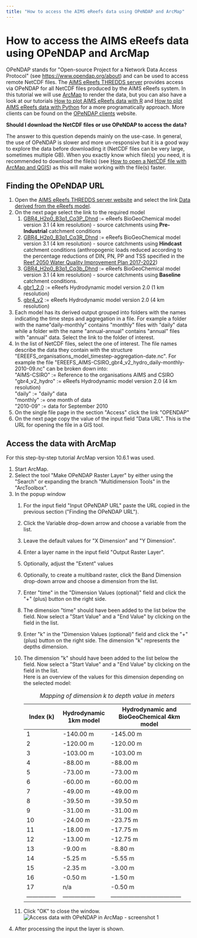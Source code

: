 ```yaml
---
title: "How to access the AIMS eReefs data using OPeNDAP and ArcMap"
---
```


How to access the AIMS eReefs data using OPeNDAP and ArcMap
===========================================================

OPeNDAP stands for \"Open-source Project for a Network Data Access
Protocol\" (see <https://www.opendap.org/about>) and can be used to
access remote NetCDF files. The [AIMS eReefs THREDDS
server](https://thredds.ereefs.aims.gov.au/) provides access via OPeNDAP
for all NetCDF files produced by the AIMS eReefs system. In this
tutorial we will use [ArcMap](https://desktop.arcgis.com/en/arcmap/) to
render the data, but you can also have a look at our tutorials [How to
plot AIMS eReefs data with
R](../how-to-plot-aims-ereefs-data-with-r/index.qmd) and [How to
plot AIMS eReefs data with
Python](../how-to-plot-aims-ereefs-data-with-python/index.qmd) for
a more programatically approach. More clients can be found on the
[OPeNDAP clients](https://www.opendap.org/support/OPeNDAP-clients)
website.

**Should I download the NetCDF files or use OPeNDAP to access the
data?**

The answer to this question depends mainly on the use-case. In general,
the use of OPeNDAP is slower and more un-responsive but it is a good way
to explore the data before downloading it (NetCDF files can be very
large, sometimes multiple GB). When you exactly know which file(s) you
need, it is recommended to download the file(s) (see [How to open a
NetCDF file with ArcMap and
QGIS](../how-to-open-a-NetCDF-file-with-ArcMap-and-QGIS/index.qmd))
as this will make working with the file(s) faster.

Finding the OPeNDAP URL
-----------------------

1.  Open the [AIMS eReefs THREDDS server
    website](https://thredds.ereefs.aims.gov.au/) and select the link
    [Data derived from the eReefs
    model](https://thredds.ereefs.aims.gov.au/thredds/s3catalogue/aims-ereefs-public-prod/derived/ncaggregate/ereefs/catalog.html).
2.  On the next page select the link to the required model
    1.  [GBR4\_H2p0\_B3p1\_Cq3P\_Dhnd](https://thredds.ereefs.aims.gov.au/thredds/s3catalogue/aims-ereefs-public-prod/derived/ncaggregate/ereefs/GBR4_H2p0_B3p1_Cq3P_Dhnd/catalog.html)
        := eReefs BioGeoChemical model version 3.1 (4 km resolution) -
        source catchments using **Pre-Industrial** catchment conditions
    2.  [GBR4\_H2p0\_B3p1\_Cq3R\_Dhnd](https://thredds.ereefs.aims.gov.au/thredds/s3catalogue/aims-ereefs-public-prod/derived/ncaggregate/ereefs/GBR4_H2p0_B3p1_Cq3R_Dhnd/catalog.html)
        := eReefs BioGeoChemical model version 3.1 (4 km resolution) -
        source catchments using **Hindcast** catchment conditions
        (anthropogenic loads reduced according to the percentage
        reductions of DIN, PN, PP and TSS specified in the [Reef 2050
        Water Quality Improvement Plan
        2017-2022](https://www.reefplan.qld.gov.au/__data/assets/pdf_file/0017/46115/reef-2050-water-quality-improvement-plan-2017-22.pdf))
    3.  [GBR4\_H2p0\_B3p1\_Cq3b\_Dhnd](https://thredds.ereefs.aims.gov.au/thredds/s3catalogue/aims-ereefs-public-prod/derived/ncaggregate/ereefs/GBR4_H2p0_B3p1_Cq3b_Dhnd/catalog.html)
        := eReefs BioGeoChemical model version 3.1 (4 km resolution) -
        source catchments using **Baseline** catchment conditions.
    4.  [gbr1\_2.0](https://thredds.ereefs.aims.gov.au/thredds/s3catalogue/aims-ereefs-public-prod/derived/ncaggregate/ereefs/gbr1_2.0/catalog.html)
        := eReefs Hydrodynamic model version 2.0 (1 km resolution)
    5.  [gbr4\_v2](https://thredds.ereefs.aims.gov.au/thredds/s3catalogue/aims-ereefs-public-prod/derived/ncaggregate/ereefs/gbr4_v2/catalog.html)
        := eReefs Hydrodynamic model version 2.0 (4 km resolution)
3.  Each model has its derived output grouped into folders with the
    names indicating the time steps and aggregation in a file. For
    example a folder with the name\"daily-monthly\" contains \"monthly\"
    files with \"daily\" data while a folder with the name
    \"annual-annual\" contains \"annual\" files with \"annual\" data.
    Select the link to the folder of interest.
4.  In the list of NetCDF files, select the one of interest. The file
    names describe the data they contain with the structure
    \"EREEFS\_organisations\_model\_timestep-aggregation-date.nc\". For
    example the file
    \"EREEFS\_AIMS-CSIRO\_gbr4\_v2\_hydro\_daily-monthly-2010-09.nc\"
    can be broken down into:\
    \"AIMS-CSIRO\" := Reference to the organisations AIMS and CSIRO\
    \"gbr4\_v2\_hydro\" := eReefs Hydrodynamic model version 2.0 (4 km
    resolution)\
    \"daily\" := \"daily\" data\
    \"monthly\" := one month of data\
    \"2010-09\" := data for September 2010
5.  On the single file page in the section \"Access\" click the link
    \"OPENDAP\"
6.  On the next page copy the value of the input field \"Data URL\".
    This is the URL for opening the file in a GIS tool.

Access the data with ArcMap
---------------------------

For this step-by-step tutorial ArcMap version 10.6.1 was used.

1.  Start ArcMap.
2.  Select the tool \"Make OPeNDAP Raster Layer\" by either using the
    \"Search\" or expanding the branch \"Multidimension Tools\" in the
    \"ArcToolbox\".
3.  In the popup window
    1.  For the input field \"Input OPeNDAP URL\" paste the URL copied
        in the previous section (\"Finding the OPeNDAP URL\").
    2.  Click the Variable drop-down arrow and choose a variable from
        the list.
    3.  Leave the default values for \"X Dimension\" and \"Y
        Dimension\".
    4.  Enter a layer name in the input field \"Output Raster Layer\".
    5.  Optionally, adjust the \"Extent\" values
    6.  Optionally, to create a multiband raster, click the Band
        Dimension drop-down arrow and choose a dimension from the list.
    7.  Enter \"time\" in the \"Dimension Values (optional)\" field and
        click the \"+\" (plus) button on the right side.
    8.  The dimension \"time\" should have been added to the list below
        the field. Now select a \"Start Value\" and a \"End Value\" by
        clicking on the field in the list.
    9.  Enter \"k\" in the \"Dimension Values (optional)\" field and
        click the \"+\" (plus) button on the right side. The dimension
        \"k\" represents the depths dimension.
    10. The dimension \"k\" should have been added to the list below the
        field. Now select a \"Start Value\" and a \"End Value\" by
        clicking on the field in the list.\
        Here is an overview of the values for this dimension depending
        on the selected model:
          
          | **Index (k)**   | **Hydrodynamic 1km model** | **Hydrodynamic and BioGeoChemical 4km model** |
          | --------------- | -----------------          | ------------------------------------          |
          | 1               | -140.00 m                  | -145.00 m                                     |
          | 2               | -120.00 m                  | -120.00 m                                     |
          | 3               | -103.00 m                  | -103.00 m                                     |
          | 4               | -88.00 m                   | -88.00 m                                      |
          | 5               | -73.00 m                   | -73.00 m                                      |
          | 6               | -60.00 m                   | -60.00 m                                      |
          | 7               | -49.00 m                   | -49.00 m                                      |
          | 8               | -39.50 m                   | -39.50 m                                      |
          | 9               | -31.00 m                   | -31.00 m                                      |
          | 10              | -24.00 m                   | -23.75 m                                      |
          | 11              | -18.00 m                   | -17.75 m                                      |
          | 12              | -13.00 m                   | -12.75 m                                      |
          | 13              | -9.00 m                    | -8.80 m                                       |
          | 14              | -5.25 m                    | -5.55 m                                       |
          | 15              | -2.35 m                    | -3.00 m                                       |
          | 16              | -0.50 m                    | -1.50 m                                       |
          | 17              | n/a                        | -0.50 m                                       |
          | --------------- | -----------------          | ------------------------------------          |

          : *Mapping of dimension k to depth value in meters*

    11. Click \"OK\" to close the window.\
        ![Access data with OPeNDAP in ArcMap - screenshot
        1](./access-data-with-opendap-in-arcmap-screenshot1.png)

4.  After processing the input the layer is shown.
